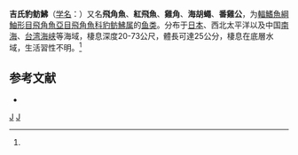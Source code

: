 {{Speciesbox 
| taxon = Dactyloptena gilberti 
| status = LC
| status_system = IUCN3.1
| authority = Snyder, 1911<ref name='id8615'>{{cite web| url =http://www.bioinfo.cn/db05/BjdwSpecies.php?action=view&id=8615| title =吉氏豹鲂鮄| work =《中国动物物种编目数据库》| publisher =中国科学院微生物研究所| author =中国科学院动物研究所| accessdate =2009-04-16| deadurl =yes| archiveurl =https://web.archive.org/web/20160305004616/http://www.bioinfo.cn/db05/BjdwSpecies.php?action=view&id=8615| archivedate =2016-03-05}}</ref>
| synonyms = *''Dactyloptena jordani,Franz, 1910''
}}

'''吉氏豹鲂鮄'''（[[学名|学名]]：{{lang|la|''Dactyloptena gilberti''}}）又名'''飛角魚'''、'''紅飛魚'''、'''雞角'''、'''海胡蠅'''、'''番雞公'''，为[[輻鰭魚綱|輻鰭魚綱]][[鮋形目|鮋形目]][[飛角魚亞目|飛角魚亞目]][[飛角魚科|飛角魚科]][[豹鲂鮄属|豹鲂鮄属]]的[[鱼类|鱼类]]。分布于[[日本|日本]]、西北太平洋以及中国[[南海|南海]]、[[台湾海峡|台湾海峡]]等海域，棲息深度20-73公尺，體長可達25公分，棲息在底層水域，生活習性不明。<ref name='id8615'/>

== 参考文献 ==
{{reflist}}
* {{TaiBNET| zh=吉氏豹魴鮄 | id=382798 | binomial=Dactyloptena gilberti | authority=Snyder, 1909 | var= | accessdate=2013-01-24}}

{{Taxonbar|from=Q2348881}}

[[Category:豹鲂鮄属|J]]
[[Category:1911年描述的鱼类|J]]
